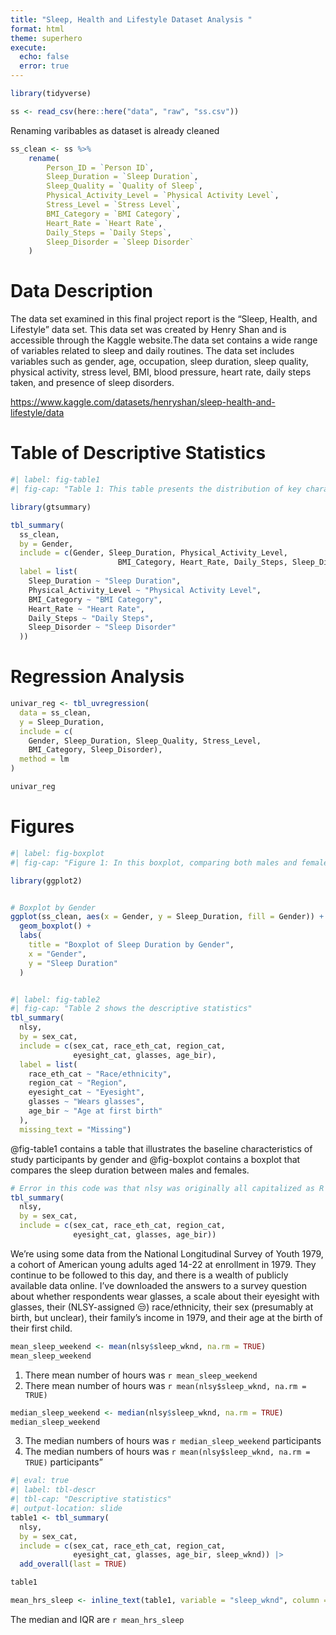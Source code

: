```yaml
---
title: "Sleep, Health and Lifestyle Dataset Analysis "
format: html
theme: superhero
execute:
  echo: false
  error: true
---
```


```r
library(tidyverse)

ss <- read_csv(here::here("data", "raw", "ss.csv"))

```

Renaming varibables as dataset is already cleaned

```r
ss_clean <- ss %>%
	rename(
		Person_ID = `Person ID`,
		Sleep_Duration = `Sleep Duration`,
		Sleep_Quality = `Quality of Sleep`,
		Physical_Activity_Level = `Physical Activity Level`,
		Stress_Level = `Stress Level`,
		BMI_Category = `BMI Category`,
		Heart_Rate = `Heart Rate`,
		Daily_Steps = `Daily Steps`,
		Sleep_Disorder = `Sleep Disorder`
	)
```

# Data Description

The data set examined in this final project report is the "Sleep, Health, and Lifestyle" data set. This data set was created by Henry Shan and is accessible through the Kaggle website.The data set contains a wide range of variables related to sleep and daily routines. The data set includes variables such as gender, age, occupation, sleep duration, sleep quality, physical activity, stress level, BMI, blood pressure, heart rate, daily steps taken, and presence of sleep disorders.

<https://www.kaggle.com/datasets/henryshan/sleep-health-and-lifestyle/data>

# Table of Descriptive Statistics

```r
#| label: fig-table1
#| fig-cap: "Table 1: This table presents the distribution of key characteristics among female (N = 1,841) and male (N = 1,891) participants. Values are expressed as median (Q1, Q3) or n (%). The characteristics include sleep duration, physical activity level, BMI category, heart rate, daily steps, and presence of sleep disorders. Notable findings include similar median sleep durations and physical activity levels between genders, but significant differences in BMI categories and the prevalence of sleep disorders, particularly sleep apnea, which was more common among females."

library(gtsummary)

tbl_summary(
  ss_clean,
  by = Gender,
  include = c(Gender, Sleep_Duration, Physical_Activity_Level, 
  						BMI_Category, Heart_Rate, Daily_Steps, Sleep_Disorder),
  label = list(
  	Sleep_Duration ~ "Sleep Duration",
  	Physical_Activity_Level ~ "Physical Activity Level",
  	BMI_Category ~ "BMI Category",
  	Heart_Rate ~ "Heart Rate",
  	Daily_Steps ~ "Daily Steps",
  	Sleep_Disorder ~ "Sleep Disorder"
  ))
```


# Regression Analysis

```r
univar_reg <- tbl_uvregression(
  data = ss_clean,
  y = Sleep_Duration,
  include = c(
    Gender, Sleep_Duration, Sleep_Quality, Stress_Level, 
    BMI_Category, Sleep_Disorder),
  method = lm
)

univar_reg

```


# Figures
```r
#| label: fig-boxplot
#| fig-cap: "Figure 1: In this boxplot, comparing both males and females in the dataset, the median sleep duration for females (represented by the red boxplot) is approximately 8 hours. The median sleep duration for males (represented by the blue boxplot) is around 7 hours. Females tend to have longer sleep durations."

library(ggplot2)


# Boxplot by Gender
ggplot(ss_clean, aes(x = Gender, y = Sleep_Duration, fill = Gender)) +
  geom_boxplot() +
  labs(
    title = "Boxplot of Sleep Duration by Gender",
    x = "Gender",
    y = "Sleep Duration"
  )



```

```r
#| label: fig-table2
#| fig-cap: "Table 2 shows the descriptive statistics"
tbl_summary(
  nlsy,
  by = sex_cat,
  include = c(sex_cat, race_eth_cat, region_cat,
              eyesight_cat, glasses, age_bir),
  label = list(
    race_eth_cat ~ "Race/ethnicity",
    region_cat ~ "Region",
    eyesight_cat ~ "Eyesight",
    glasses ~ "Wears glasses",
    age_bir ~ "Age at first birth"
  ),
  missing_text = "Missing")
```

@fig-table1 contains a table that illustrates the baseline characteristics of study participants by gender and @fig-boxplot contains a boxplot that compares the sleep duration between males and females.

```r

# Error in this code was that nlsy was originally all capitalized as R is case sensitive
tbl_summary(
  nlsy,
  by = sex_cat,
  include = c(sex_cat, race_eth_cat, region_cat,
              eyesight_cat, glasses, age_bir))
```

We’re using some data from the National Longitudinal Survey of Youth 1979, a cohort of American young adults aged 14-22 at enrollment in 1979. They continue to be followed to this day, and there is a wealth of publicly available data online. I’ve downloaded the answers to a survey question about whether respondents wear glasses, a scale about their eyesight with glasses, their (NLSY-assigned 😒) race/ethnicity, their sex (presumably at birth, but unclear), their family’s income in 1979, and their age at the birth of their first child.

```r
mean_sleep_weekend <- mean(nlsy$sleep_wknd, na.rm = TRUE)
mean_sleep_weekend
```

1.  There mean number of hours was `r mean_sleep_weekend`
2.  There mean number of hours was `r mean(nlsy$sleep_wknd, na.rm = TRUE)`

```r
median_sleep_weekend <- median(nlsy$sleep_wknd, na.rm = TRUE)
median_sleep_weekend
```

3.  The median numbers of hours was `r median_sleep_weekend` participants
4.  The median numbers of hours was `r mean(nlsy$sleep_wknd, na.rm = TRUE)` participants"

```r
#| eval: true
#| label: tbl-descr
#| tbl-cap: "Descriptive statistics"
#| output-location: slide
table1 <- tbl_summary(
  nlsy,
  by = sex_cat,
  include = c(sex_cat, race_eth_cat, region_cat,
              eyesight_cat, glasses, age_bir, sleep_wknd)) |> 
  add_overall(last = TRUE)

table1

mean_hrs_sleep <- inline_text(table1, variable = "sleep_wknd", column = "stat_0")
```

The median and IQR are `r mean_hrs_sleep`
